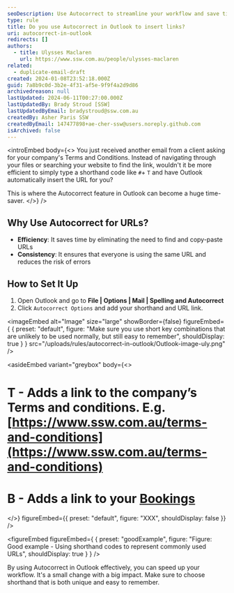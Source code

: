 ```yaml
---
seoDescription: Use Autocorrect to streamline your workflow and save time by inserting URLs with simple shortcuts.
type: rule
title: Do you use Autocorrect in Outlook to insert links?
uri: autocorrect-in-outlook
redirects: []
authors:
  - title: Ulysses Maclaren
    url: https://www.ssw.com.au/people/ulysses-maclaren
related:
  - duplicate-email-draft
created: 2024-01-08T23:52:18.000Z
guid: 7a8b9c0d-3b2e-4f31-af5e-9f9f4a2d9d86
archivedreason: null
lastUpdated: 2024-06-11T00:27:00.000Z
lastUpdatedBy: Brady Stroud [SSW]
lastUpdatedByEmail: bradystroud@ssw.com.au
createdBy: Asher Paris SSW
createdByEmail: 147477898+ae-cher-ssw@users.noreply.github.com
isArchived: false
---
```


<introEmbed
  body={<>
You just received another email from a client asking for your company's Terms and Conditions. Instead of navigating through your files or searching your website to find the link, wouldn't it be more efficient to simply type a shorthand code like `#`+ `T` and have Outlook automatically insert the URL for you?

This is where the Autocorrect feature in Outlook can become a huge time-saver.
  </>}
/>
## Why Use Autocorrect for URLs?

* **Efficiency**: It saves time by eliminating the need to find and copy-paste URLs
* **Consistency**: It ensures that everyone is using the same URL and reduces the risk of errors

## How to Set It Up

1. Open Outlook and go to **File | Options | Mail | Spelling and Autocorrect**
2. Click `Autocorrect Options` and add your shorthand and URL link.


<imageEmbed
  alt="Image"
  size="large"
  showBorder={false}
  figureEmbed={ {
    preset: "default",
    figure: "Make sure you use short key combinations that are unlikely to be used normally, but still easy to remember",
    shouldDisplay: true
  } }
  src="/uploads/rules/autocorrect-in-outlook/Outlook-image-uly.png"
/>

<asideEmbed
  variant="greybox"
  body={<>
    
# T - Adds a link to the company’s Terms and conditions. E.g. [https://www.ssw.com.au/terms-and-conditions](https://www.ssw.com.au/terms-and-conditions)

# B - Adds a link to your [Bookings](/meeting-bookings)

  </>}
  figureEmbed={{
    preset: "default",
    figure: "XXX",
    shouldDisplay: false
  }}
/>

<figureEmbed figureEmbed={ {
  preset: "goodExample",
  figure: "Figure: Good example - Using shorthand codes to represent commonly used URLs",
  shouldDisplay: true
} } />


By using Autocorrect in Outlook effectively, you can speed up your workflow. It's a small change with a big impact. Make sure to choose shorthand that is both unique and easy to remember.
